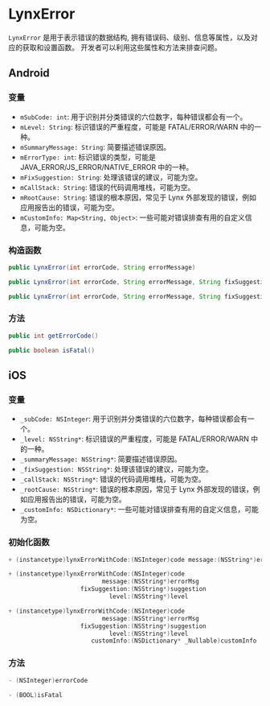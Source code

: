 # LynxError

`LynxError` 是用于表示错误的数据结构, 拥有错误码、级别、信息等属性，以及对应的获取和设置函数。
开发者可以利用这些属性和方法来排查问题。

## Android

### 变量

- `mSubCode: int`: 用于识别并分类错误的六位数字，每种错误都会有一个。
- `mLevel: String`: 标识错误的严重程度，可能是 FATAL/ERROR/WARN 中的一种。
- `mSummaryMessage: String`: 简要描述错误原因。
- `mErrorType: int`: 标识错误的类型，可能是 JAVA_ERROR/JS_ERROR/NATIVE_ERROR 中的一种。
- `mFixSuggestion: String`: 处理该错误的建议，可能为空。
- `mCallStack: String`: 错误的代码调用堆栈，可能为空。
- `mRootCause: String`: 错误的根本原因，常见于 Lynx 外部发现的错误，例如应用报告出的错误，可能为空。
- `mCustomInfo: Map<String, Object>`: 一些可能对错误排查有用的自定义信息，可能为空。

### 构造函数

```java
public LynxError(int errorCode, String errorMessage)

public LynxError(int errorCode, String errorMessage, String fixSuggestion, String level)

public LynxError(int errorCode, String errorMessage, String fixSuggestion, String level, int errorType)
```

### 方法

```java
public int getErrorCode()

public boolean isFatal()
```

## iOS

### 变量

- `_subCode: NSInteger`: 用于识别并分类错误的六位数字，每种错误都会有一个。
- `_level: NSString*`: 标识错误的严重程度，可能是 FATAL/ERROR/WARN 中的一种。
- `_summaryMessage: NSString*`: 简要描述错误原因。
- `_fixSuggestion: NSString*`: 处理该错误的建议，可能为空。
- `_callStack: NSString*`: 错误的代码调用堆栈，可能为空。
- `_rootCause: NSString*`: 错误的根本原因，常见于 Lynx 外部发现的错误，例如应用报告出的错误，可能为空。
- `_customInfo: NSDictionary*`: 一些可能对错误排查有用的自定义信息，可能为空。

### 初始化函数

```objective-c
+ (instancetype)lynxErrorWithCode:(NSInteger)code message:(NSString*)errorMsg

+ (instancetype)lynxErrorWithCode:(NSInteger)code
                          message:(NSString*)errorMsg
                    fixSuggestion:(NSString*)suggestion
                            level:(NSString*)level

+ (instancetype)lynxErrorWithCode:(NSInteger)code
                          message:(NSString*)errorMsg
                    fixSuggestion:(NSString*)suggestion
                            level:(NSString*)level
                       customInfo:(NSDictionary* _Nullable)customInfo
```

### 方法

```objective-c
- (NSInteger)errorCode

- (BOOL)isFatal
```
